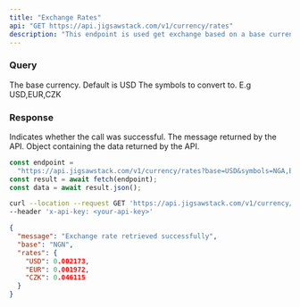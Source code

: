 ```yaml
---
title: "Exchange Rates"
api: "GET https://api.jigsawstack.com/v1/currency/rates"
description: "This endpoint is used get exchange based on a base currency "
---
```


### Query

<ParamField query="base" default="USD" type="string" required>
  The base currency. Default is USD
</ParamField>

<ParamField query="symbols" type="string" required>
  The symbols to convert to. E.g USD,EUR,CZK
</ParamField>

<Snippet file="header.mdx" />

### Response

<ResponseField name="success" type="boolean">
  Indicates whether the call was successful.
</ResponseField>

<ResponseField name="message" type="string">
  The message returned by the API.
</ResponseField>

<ResponseField name="rates" type="JSON">
  Object containing the data returned by the API.
</ResponseField>

<RequestExample>

```javascript Node.js
const endpoint =
  "https://api.jigsawstack.com/v1/currency/rates?base=USD&symbols=NGA,EUR,CZK";
const result = await fetch(endpoint);
const data = await result.json();
```

```bash cURL
curl --location --request GET 'https://api.jigsawstack.com/v1/currency/rates?base=USD&symbols=NGA,EUR,CZK' \
--header 'x-api-key: <your-api-key>'
```

</RequestExample>

<ResponseExample>

```json Response
{
  "message": "Exchange rate retrieved successfully",
  "base": "NGN",
  "rates": {
    "USD": 0.002173,
    "EUR": 0.001972,
    "CZK": 0.046115
  }
}
```

</ResponseExample>
